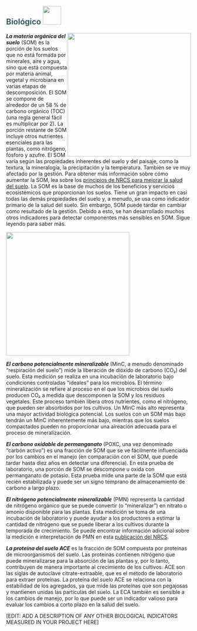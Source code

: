 ## [**Biológico**]{style="color: #335c67"} ![](images/biological.png){height="50px"}\newline\newline

<!-- Image wrapped around text for HTML -->

::: {.content-visible when-format="html"}
![](https://raw.githack.com/WA-Department-of-Agriculture/soils/main/figures/som-spanish.png){width="3.5in" style="float:right" fig-alt="La materia orgánica del suelo (SOM) respalda la mayoría de los servicios de los ecosistemas y los beneficios del suelo, pero su cambio es lento. Hay tres capas de círculos. El círculo más exterior dice 42% otros materiales. El siguiente círculo interior dice 58% de carbono orgánico total. Hay dos círculos dentro de este círculo que dicen carbono potencialmente mineralizable (respiración microbiana esencial para el ciclo de los nutrientes) y carbono oxidable con permanganato (SOM recientemente estabilizada, responde más rápidamente al ser manejado)."}
:::

***La materia orgánica del suelo*** (SOM) es la porción de los suelos que no está formada por minerales, aire y agua, sino que está compuesta por materia animal, vegetal y microbiana en varias etapas de descomposición. El SOM se compone de alrededor de un 58 % de carbono orgánico (TOC) (una regla general fácil es multiplicar por 2). La porción restante de SOM incluye otros nutrientes esenciales para las plantas, como nitrógeno, fósforo y azufre. El SOM varía según las propiedades inherentes del suelo y del paisaje, como la textura, la mineralogía, la precipitación y la temperatura. También se ve muy afectado por la gestión. Para obtener más información sobre cómo aumentar la SOM, lea sobre los [principios de NRCS para mejorar la salud del suelo](https://www.nrcs.usda.gov/conservation-basics/natural-resource-concerns/soils/soil-health). La SOM es la base de muchos de los beneficios y servicios ecosistémicos que proporcionan los suelos. Tiene un gran impacto en casi todas las demás propiedades del suelo y, a menudo, se usa como indicador primario de la salud del suelo. Sin embargo, SOM puede tardar en cambiar como resultado de la gestión. Debido a esto, se han desarrollado muchos otros indicadores para detectar componentes más sensibles en SOM. Sigue leyendo para saber más.

<!-- Image below around text for docx -->

::: {.content-visible unless-format="html"}
![](https://raw.githack.com/WA-Department-of-Agriculture/soils/main/figures/som-spanish.png){height="3.5in" fig-alt="La materia orgánica del suelo (SOM) respalda la mayoría de los servicios de los ecosistemas y los beneficios del suelo, pero su cambio es lento. Hay tres capas de círculos. El círculo más exterior dice 42% otros materiales. El siguiente círculo interior dice 58% de carbono orgánico total. Hay dos círculos dentro de este círculo que dicen carbono potencialmente mineralizable (respiración microbiana esencial para el ciclo de los nutrientes) y carbono oxidable con permanganato (SOM recientemente estabilizada, responde más rápidamente al ser manejado)."}
:::

***El carbono potencialmente mineralizable*** (MinC, a menudo denominado "respiración del suelo") mide la liberación de dióxido de carbono (CO₂) del suelo. Esta medición se realiza en una incubación de laboratorio bajo condiciones controladas "ideales" para los microbios. El término mineralización se refiere al proceso en el que los microbios del suelo producen CO₂ a medida que descomponen la SOM y los residuos vegetales. Este proceso también libera otros nutrientes, como el nitrógeno, que pueden ser absorbidos por los cultivos. Un MinC más alto representa una mayor actividad biológica potencial. Los suelos con un SOM más bajo tendrán un MinC inherentemente más bajo, mientras que los suelos compactados pueden no proporcionar una aireación adecuada para el proceso de mineralización.

***El carbono oxidable de permanganato*** (POXC, una vez denominado "carbón activo") es una fracción de SOM que se ve fácilmente influenciada por los cambios en el manejo (en comparación con el SOM, que puede tardar hasta diez años en detectar una diferencia). En esta prueba de laboratorio, una porción de SOM se descompone u oxida con permanganato de potasio. Esta prueba mide una parte de la SOM que está recién estabilizada y puede ser un signo temprano de almacenamiento de carbono a largo plazo.

***El nitrógeno potencialmente mineralizable*** (PMN) representa la cantidad de nitrógeno orgánico que se puede convertir (o "mineralizar") en nitrato o amonio disponible para las plantas. Esta medición se toma de una incubación de laboratorio y puede ayudar a los productores a estimar la cantidad de nitrógeno que se puede liberar a los cultivos durante la temporada de crecimiento. Se puede encontrar información adicional sobre la medición e interpretación de PMN en esta [publicación del NRCS](https://www.nrcs.usda.gov/sites/default/files/2022-10/potentially_mineralizable_nitrogen.pdf).

***La proteína del suelo ACE*** es la fracción de SOM compuesta por proteínas de microorganismos del suelo. Las proteínas contienen nitrógeno que puede mineralizarse para la absorción de las plantas y, por lo tanto, contribuyen de manera importante al crecimiento de los cultivos. ACE son las siglas de autoclave citrate-extraable, que es el método de laboratorio para extraer proteínas. La proteína del suelo ACE se relaciona con la estabilidad de los agregados, ya que mide las proteínas que son pegajosas y mantienen unidas las partículas del suelo. La ECA también es sensible a los cambios de manejo, por lo que puede ser un indicador valioso para evaluar los cambios a corto plazo en la salud del suelo.

\[EDIT: ADD A DESCRIPTION OF ANY OTHER BIOLOGICAL INDICATORS MEASURED IN YOUR PROJECT HERE\]

